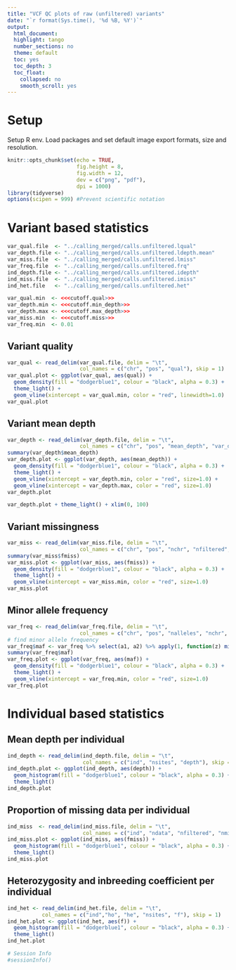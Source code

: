 ```yaml
---
title: "VCF QC plots of raw (unfiltered) variants"
date: "`r format(Sys.time(), '%d %B, %Y')`"
output:
  html_document:
  highlight: tango
  number_sections: no
  theme: default
  toc: yes
  toc_depth: 3
  toc_float:
    collapsed: no
    smooth_scroll: yes
---
```




# Setup

Setup R env. Load packages and set default image export formats, size and resolution.

```r
knitr::opts_chunk$set(echo = TRUE,
                      fig.height = 8, 
                      fig.width = 12, 
                      dev = c("png", "pdf"),
                      dpi = 1000)
library(tidyverse)
options(scipen = 999) #Prevent scientific notation
```



# Variant based statistics

```r
var_qual.file  <- "../calling_merged/calls.unfiltered.lqual"
var_depth.file <- "../calling_merged/calls.unfiltered.ldepth.mean"
var_miss.file  <- "../calling_merged/calls.unfiltered.lmiss"
var_freq.file  <- "../calling_merged/calls.unfiltered.frq"
ind_depth.file <- "../calling_merged/calls.unfiltered.idepth"
ind_miss.file  <- "../calling_merged/calls.unfiltered.imiss"
ind_het.file   <- "../calling_merged/calls.unfiltered.het"

var_qual.min  <- <<<cutoff.qual>>>
var_depth.min <- <<<cutoff.min_depth>>>
var_depth.max <- <<<cutoff.max_depth>>>
var_miss.min  <- <<<cutoff.miss>>>
var_freq.min  <- 0.01
```


## Variant quality

```r
var_qual <- read_delim(var_qual.file, delim = "\t",
                       col_names = c("chr", "pos", "qual"), skip = 1)
var_qual.plot <- ggplot(var_qual, aes(qual)) +
  geom_density(fill = "dodgerblue1", colour = "black", alpha = 0.3) +
  theme_light() +
  geom_vline(xintercept = var_qual.min, color = "red", linewidth=1.0)
var_qual.plot
```



## Variant mean depth

```r
var_depth <- read_delim(var_depth.file, delim = "\t",
                       col_names = c("chr", "pos", "mean_depth", "var_depth"), skip = 1)
summary(var_depth$mean_depth)
var_depth.plot <- ggplot(var_depth, aes(mean_depth)) +
  geom_density(fill = "dodgerblue1", colour = "black", alpha = 0.3) +
  theme_light() +
  geom_vline(xintercept = var_depth.min, color = "red", size=1.0) +
  geom_vline(xintercept = var_depth.max, color = "red", size=1.0)
var_depth.plot
```


```r
var_depth.plot + theme_light() + xlim(0, 100)
```



## Variant missingness

```r
var_miss <- read_delim(var_miss.file, delim = "\t",
                       col_names = c("chr", "pos", "nchr", "nfiltered", "nmiss", "fmiss"), skip = 1)
summary(var_miss$fmiss)
var_miss.plot <- ggplot(var_miss, aes(fmiss)) +
  geom_density(fill = "dodgerblue1", colour = "black", alpha = 0.3) +
  theme_light() +
  geom_vline(xintercept = var_miss.min, color = "red", size=1.0)
var_miss.plot
```



## Minor allele frequency

```r
var_freq <- read_delim(var_freq.file, delim = "\t",
                       col_names = c("chr", "pos", "nalleles", "nchr", "a1", "a2"), skip = 1)
# find minor allele frequency
var_freq$maf <- var_freq %>% select(a1, a2) %>% apply(1, function(z) min(z))
summary(var_freq$maf)
var_freq.plot <- ggplot(var_freq, aes(maf)) +
  geom_density(fill = "dodgerblue1", colour = "black", alpha = 0.3) +
  theme_light() +
  geom_vline(xintercept = var_freq.min, color = "red", size=1.0)
var_freq.plot
```





# Individual based statistics

## Mean depth per individual

```r
ind_depth <- read_delim(ind_depth.file, delim = "\t",
                        col_names = c("ind", "nsites", "depth"), skip = 1)
ind_depth.plot <- ggplot(ind_depth, aes(depth)) +
  geom_histogram(fill = "dodgerblue1", colour = "black", alpha = 0.3) +
  theme_light()
ind_depth.plot
```



## Proportion of missing data per individual

```r
ind_miss  <- read_delim(ind_miss.file, delim = "\t",
                        col_names = c("ind", "ndata", "nfiltered", "nmiss", "fmiss"), skip = 1)
ind_miss.plot <- ggplot(ind_miss, aes(fmiss)) +
  geom_histogram(fill = "dodgerblue1", colour = "black", alpha = 0.3) +
  theme_light()
ind_miss.plot
```



## Heterozygosity and inbreeding coefficient per individual

```r
ind_het <- read_delim(ind_het.file, delim = "\t",
           col_names = c("ind","ho", "he", "nsites", "f"), skip = 1)
ind_het.plot <- ggplot(ind_het, aes(f)) +
  geom_histogram(fill = "dodgerblue1", colour = "black", alpha = 0.3) +
  theme_light()
ind_het.plot
```



```r
# Session Info
#sessionInfo()
```
